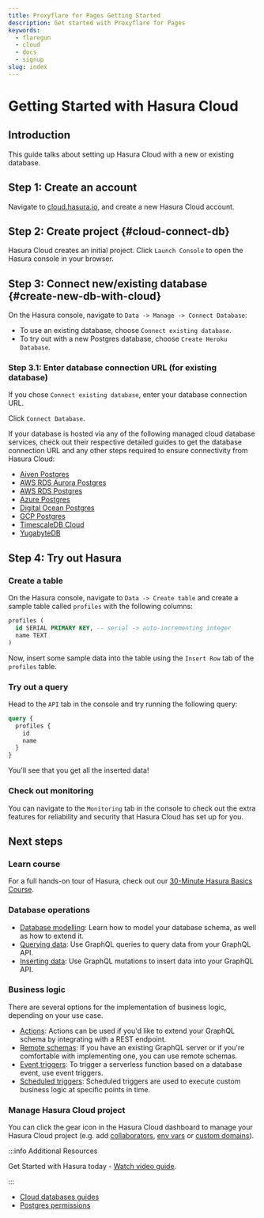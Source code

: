 ```yaml
---
title: Proxyflare for Pages Getting Started
description: Get started with Proxyflare for Pages
keywords:
  - flaregun
  - cloud
  - docs
  - signup
slug: index
---
```



# Getting Started with Hasura Cloud

## Introduction

This guide talks about setting up Hasura Cloud with a new or existing
database.

## Step 1: Create an account

Navigate to
[cloud.hasura.io](https://cloud.hasura.io/signup/?pg=docs&plcmt=body&cta=navigate-to-cloud-hasura-io&tech=default),
and create a new Hasura Cloud account.

## Step 2: Create project {#cloud-connect-db}

Hasura Cloud creates an initial project. Click `Launch Console` to open
the Hasura console in your browser.

<Thumbnail
  src="/img/graphql/cloud/getting-started/create-project.png"
  alt="Connect new or existing database"
  width="556px"
/>

## Step 3: Connect new/existing database {#create-new-db-with-cloud}

On the Hasura console, navigate to `Data -> Manage -> Connect Database`:

<Thumbnail
  src="/img/graphql/cloud/getting-started/connect-db-console.png"
  alt="Connect database"
  width="1000px"
/>

- To use an existing database, choose `Connect existing database`.
- To try out with a new Postgres database, choose
  `Create Heroku Database`.

<Thumbnail
  src="/img/graphql/cloud/getting-started/db-setup.png"
  alt="DB setup"
  width="556px"
/>

### Step 3.1: Enter database connection URL (for existing database)

If you chose `Connect existing database`, enter your database connection
URL.

Click `Connect Database`.

<Thumbnail
  src="/img/graphql/cloud/getting-started/connect-db.png"
  alt="Enter URL for existing database"
  width="556px"
/>

If your database is hosted via any of the following managed cloud
database services, check out their respective detailed guides to get the
database connection URL and any other steps required to ensure
connectivity from Hasura Cloud:

- [Aiven Postgres](/graphql/cloud/getting-started/cloud-databases/aiven.mdx)
- [AWS RDS Aurora Postgres](/graphql/cloud/getting-started/cloud-databases/aws-aurora.mdx)
- [AWS RDS Postgres](/graphql/cloud/getting-started/cloud-databases/aws-postgres.mdx)
- [Azure Postgres](/graphql/cloud/getting-started/cloud-databases/azure.mdx)
- [Digital Ocean Postgres](/graphql/cloud/getting-started/cloud-databases/digital-ocean.mdx)
- [GCP Postgres](/graphql/cloud/getting-started/cloud-databases/gcp.mdx)
- [TimescaleDB Cloud](/graphql/cloud/getting-started/cloud-databases/timescale-cloud.mdx)
- [YugabyteDB](/graphql/cloud/getting-started/cloud-databases/yugabyte.mdx)

## Step 4: Try out Hasura

### Create a table

On the Hasura console, navigate to `Data -> Create table` and create a
sample table called `profiles` with the following columns:

```sql
profiles (
  id SERIAL PRIMARY KEY, -- serial -> auto-incrementing integer
  name TEXT
)
```

<Thumbnail
  src="/img/graphql/core/getting-started/create-profile-table.png"
  alt="Create a table"
/>

Now, insert some sample data into the table using the `Insert Row` tab
of the `profiles` table.

### Try out a query

Head to the `API` tab in the console and try running the following
query:

```graphql
query {
  profiles {
    id
    name
  }
}
```

You'll see that you get all the inserted data!

<Thumbnail
  src="/img/graphql/core/getting-started/profile-query.png"
  alt="Try out a query"
/>

### Check out monitoring

You can navigate to the `Monitoring` tab in the console to check out the
extra features for reliability and security that Hasura Cloud has set up
for you.

<Thumbnail
  src="/img/graphql/cloud/metrics/monitoring-tab-overview.png"
  alt="Hasura Console: Monitoring tab"
/>

## Next steps

### Learn course

For a full hands-on tour of Hasura, check out our [30-Minute Hasura
Basics Course](https://hasura.io/learn/graphql/hasura/introduction/).

### Database operations

- [Database modelling](/graphql/core/databases/postgres/schema/index.mdx): Learn how to model your database
  schema, as well as how to extend it.
- [Querying data](/graphql/core/databases/postgres/queries/index.mdx): Use GraphQL queries to query data from
  your GraphQL API.
- [Inserting data](/graphql/core/databases/postgres/mutations/index.mdx): Use GraphQL mutations to insert data
  into your GraphQL API.

### Business logic

There are several options for the implementation of business logic,
depending on your use case.

- [Actions](/graphql/core/actions/index.mdx): Actions can be used if you'd like to extend
  your GraphQL schema by integrating with a REST endpoint.
- [Remote schemas](/graphql/core/remote-schemas/index.mdx): If you have an existing GraphQL
  server or if you're comfortable with implementing one, you can use
  remote schemas.
- [Event triggers](/graphql/core/event-triggers/index.mdx): To trigger a serverless function
  based on a database event, use event triggers.
- [Scheduled triggers](/graphql/core/scheduled-triggers/index.mdx): Scheduled triggers are
  used to execute custom business logic at specific points in time.

### Manage Hasura Cloud project

You can click the gear icon in the Hasura Cloud dashboard to manage your
Hasura Cloud project (e.g. add
[collaborators](/graphql/cloud/projects/collaborators.mdx),
[env vars](/graphql/cloud/projects/env-vars.mdx) or
[custom domains](/graphql/cloud/projects/domains.mdx)).

<Thumbnail
  src="/img/graphql/cloud/getting-started/project-manage.png"
  alt="Project actions"
  width="860px"
/>

:::info Additional Resources

Get Started with Hasura today - [Watch video guide](https://hasura.io/events/webinar/get-started-with-hasura/?pg=docs&plcmt=body&cta=getting-started&tech=).

:::

- [Cloud databases guides](/graphql/cloud/getting-started/cloud-databases/index.mdx)
- [Postgres permissions](/graphql/cloud/getting-started/postgres-permissions.mdx)
